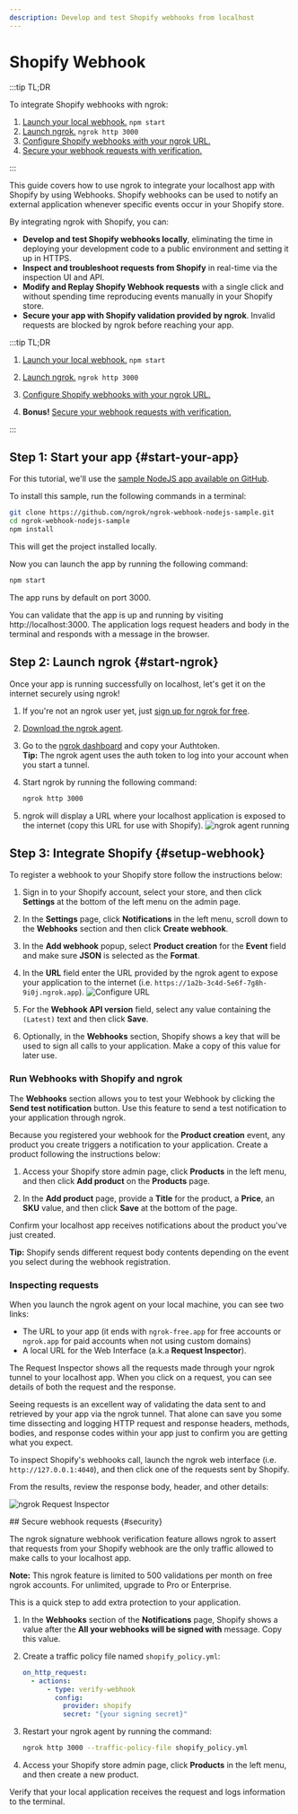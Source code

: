 ```yaml
---
description: Develop and test Shopify webhooks from localhost
---
```



# Shopify Webhook

:::tip TL;DR

To integrate Shopify webhooks with ngrok:

1. [Launch your local webhook.](#start-your-app) `npm start`
1. [Launch ngrok.](#start-ngrok) `ngrok http 3000`
1. [Configure Shopify webhooks with your ngrok URL.](#setup-webhook)
1. [Secure your webhook requests with verification.](#security)

:::

This guide covers how to use ngrok to integrate your localhost app with Shopify by using Webhooks.
Shopify webhooks can be used to notify an external application whenever specific events occur in your Shopify store.

By integrating ngrok with Shopify, you can:

- **Develop and test Shopify webhooks locally**, eliminating the time in deploying your development code to a public environment and setting it up in HTTPS.
- **Inspect and troubleshoot requests from Shopify** in real-time via the inspection UI and API.
- **Modify and Replay Shopify Webhook requests** with a single click and without spending time reproducing events manually in your Shopify store.
- **Secure your app with Shopify validation provided by ngrok**. Invalid requests are blocked by ngrok before reaching your app.

:::tip TL;DR

1. [Launch your local webhook.](#start-your-app) `npm start`
2. [Launch ngrok.](#start-ngrok) `ngrok http 3000`
3. [Configure Shopify webhooks with your ngrok URL.](#setup-webhook)

4. **Bonus!** [Secure your webhook requests with verification.](#security)

:::

## **Step 1**: Start your app {#start-your-app}

For this tutorial, we'll use the [sample NodeJS app available on GitHub](https://github.com/ngrok/ngrok-webhook-nodejs-sample).

To install this sample, run the following commands in a terminal:

```bash
git clone https://github.com/ngrok/ngrok-webhook-nodejs-sample.git
cd ngrok-webhook-nodejs-sample
npm install
```

This will get the project installed locally.

Now you can launch the app by running the following command:

```bash
npm start
```

The app runs by default on port 3000.

You can validate that the app is up and running by visiting http://localhost:3000. The application logs request headers and body in the terminal and responds with a message in the browser.

## **Step 2**: Launch ngrok {#start-ngrok}

Once your app is running successfully on localhost, let's get it on the internet securely using ngrok!

1. If you're not an ngrok user yet, just [sign up for ngrok for free](https://ngrok.com/signup).

1. [Download the ngrok agent](https://download.ngrok.com).

1. Go to the [ngrok dashboard](https://dashboard.ngrok.com) and copy your Authtoken. <br />
   **Tip:** The ngrok agent uses the auth token to log into your account when you start a tunnel.
1. Start ngrok by running the following command:

   ```bash
   ngrok http 3000
   ```

1. ngrok will display a URL where your localhost application is exposed to the internet (copy this URL for use with Shopify).
   ![ngrok agent running](/img/integrations/launch_ngrok_tunnel.png)

## **Step 3**: Integrate Shopify {#setup-webhook}

To register a webhook to your Shopify store follow the instructions below:

1. Sign in to your Shopify account, select your store, and then click **Settings** at the bottom of the left menu on the admin page.

1. In the **Settings** page, click **Notifications** in the left menu, scroll down to the **Webhooks** section and then click **Create webhook**.

1. In the **Add webhook** popup, select **Product creation** for the **Event** field and make sure **JSON** is selected as the **Format**.

1. In the **URL** field enter the URL provided by the ngrok agent to expose your application to the internet (i.e. `https://1a2b-3c4d-5e6f-7g8h-9i0j.ngrok.app`).
   ![Configure URL](img/ngrok_url_configuration_shopify.png)

1. For the **Webhook API version** field, select any value containing the `(Latest)` text and then click **Save**.

1. Optionally, in the **Webhooks** section, Shopify shows a key that will be used to sign all calls to your application. Make a copy of this value for later use.

### Run Webhooks with Shopify and ngrok

The **Webhooks** section allows you to test your Webhook by clicking the **Send test notification** button. Use this feature to send a test notification to your application through ngrok.

Because you registered your webhook for the **Product creation** event, any product you create triggers a notification to your application. Create a product following the instructions below:

1. Access your Shopify store admin page, click **Products** in the left menu, and then click **Add product** on the **Products** page.

1. In the **Add product** page, provide a **Title** for the product, a **Price**, an **SKU** value, and then click **Save** at the bottom of the page.

Confirm your localhost app receives notifications about the product you've just created.

**Tip:** Shopify sends different request body contents depending on the event you select during the webhook registration.

### Inspecting requests

When you launch the ngrok agent on your local machine, you can see two links:

- The URL to your app (it ends with `ngrok-free.app` for free accounts or `ngrok.app` for paid accounts when not using custom domains)
- A local URL for the Web Interface (a.k.a **Request Inspector**).

The Request Inspector shows all the requests made through your ngrok tunnel to your localhost app. When you click on a request, you can see details of both the request and the response.

Seeing requests is an excellent way of validating the data sent to and retrieved by your app via the ngrok tunnel. That alone can save you some time dissecting and logging HTTP request and response headers, methods, bodies, and response codes within your app just to confirm you are getting what you expect.

To inspect Shopify's webhooks call, launch the ngrok web interface (i.e. `http://127.0.0.1:4040`), and then click one of the requests sent by Shopify.

From the results, review the response body, header, and other details:

![ngrok Request Inspector](img/ngrok_introspection_shopify_hooks.png)

<ReplayingRequests />
## Secure webhook requests {#security}

The ngrok signature webhook verification feature allows ngrok to assert that requests from your Shopify webhook are the only traffic allowed to make calls to your localhost app.

**Note:** This ngrok feature is limited to 500 validations per month on free ngrok accounts. For unlimited, upgrade to Pro or Enterprise.

This is a quick step to add extra protection to your application.

1. In the **Webhooks** section of the **Notifications** page, Shopify shows a value after the **All your webhooks will be signed with** message. Copy this value.

1. Create a traffic policy file named `shopify_policy.yml`:

   ```yaml
   on_http_request:
     - actions:
         - type: verify-webhook
           config:
             provider: shopify
             secret: "{your signing secret}"
   ```

1. Restart your ngrok agent by running the command:

   ```bash
   ngrok http 3000 --traffic-policy-file shopify_policy.yml
   ```

1. Access your Shopify store admin page, click **Products** in the left menu, and then create a new product.

Verify that your local application receives the request and logs information to the terminal.
